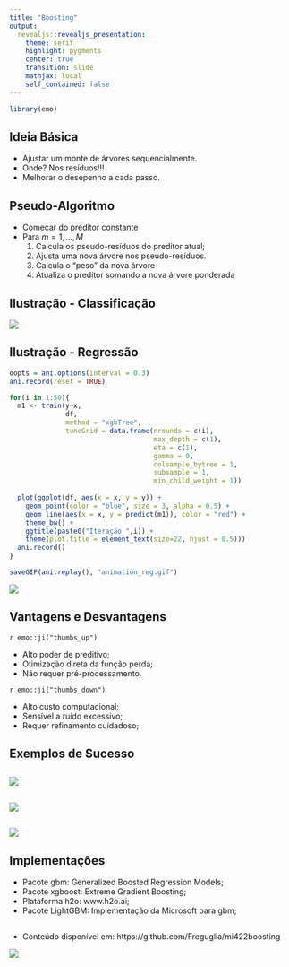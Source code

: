 ```yaml
---
title: "Boosting"
output:
  revealjs::revealjs_presentation:
    theme: serif
    highlight: pygments
    center: true
    transition: slide
    mathjax: local
    self_contained: false
---
```


```r
library(emo)
```


## Ideia Básica

- Ajustar um monte de árvores sequencialmente.
- Onde? Nos resíduos!!!
- Melhorar o desepenho a cada passo.

## Pseudo-Algoritmo

- Começar do preditor constante
- Para $m = 1, \dots, M$
  1. Calcula os pseudo-resíduos do preditor atual;
  2. Ajusta uma nova árvore nos pseudo-resíduos.
  3. Calcula o "peso" da nova árvore
  4. Atualiza o preditor somando a nova árvore ponderada

## Ilustração - Classificação

![](animation.gif)

## Ilustração - Regressão

```r
oopts = ani.options(interval = 0.3)
ani.record(reset = TRUE)

for(i in 1:50){
  m1 <- train(y~x,
              df,
              method = "xgbTree",
              tuneGrid = data.frame(nrounds = c(i),
                                    max_depth = c(1),
                                    eta = c(1),
                                    gamma = 0,
                                    colsample_bytree = 1,
                                    subsample = 1,
                                    min_child_weight = 1))
  
  plot(ggplot(df, aes(x = x, y = y)) + 
    geom_point(color = "blue", size = 3, alpha = 0.5) + 
    geom_line(aes(x = x, y = predict(m1)), color = "red") + 
    theme_bw() + 
    ggtitle(paste0("Iteração ",i)) + 
    theme(plot.title = element_text(size=22, hjust = 0.5)))
  ani.record()
}

saveGIF(ani.replay(), "animation_reg.gif")
```

![](animation_reg.gif)

## Vantagens e Desvantagens

`r emo::ji("thumbs_up")`

* Alto poder de preditivo;
* Otimização direta da função perda;
* Não requer pré-processamento.

`r emo::ji("thumbs_down")`

* Alto custo computacional;
* Sensível a ruído excessivo;
* Requer refinamento cuidadoso;

## Exemplos de Sucesso

##

![](images/kdd_xgb.png)

##

![](images/medium_xgb.png)

## 

![](images/xgboost_github.png)

## Implementações

* Pacote gbm: Generalized Boosted Regression Models;
* Pacote xgboost: Extreme Gradient Boosting;
* Plataforma h2o: www.h2o.ai;
* Pacote LightGBM: Implementação da Microsoft para gbm;

## 

* Conteúdo disponível em: https://github.com/Freguglia/mi422boosting

![](tela_github.png)
